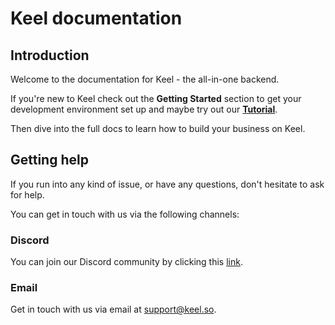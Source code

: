 # Keel documentation

## Introduction

Welcome to the documentation for Keel - the all-in-one backend.

If you're new to Keel check out the **Getting Started** section to get your development environment set up and maybe try out our **[Tutorial](/tutorial)**.

Then dive into the full docs to learn how to build your business on Keel.

## Getting help

If you run into any kind of issue, or have any questions, don't hesitate to ask for help.

You can get in touch with us via the following channels:

### Discord

You can join our Discord community by clicking this [link](https://discord.gg/9G7Uv6JGQM).

### Email

Get in touch with us via email at [support@keel.so](mailto:support@keel.so).